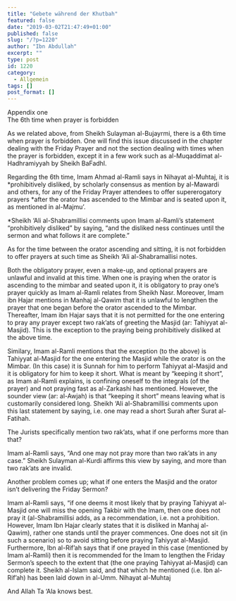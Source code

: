 ```yaml
---
title: "Gebete während der Khutbah"
featured: false
date: "2019-03-02T21:47:49+01:00"
published: false
slug: "/?p=1220"
author: "Ibn Abdullah"
excerpt: ""
type: post
id: 1220
category:
  - Allgemein
tags: []
post_format: []
---
```


Appendix one  
The 6th time when prayer is forbidden

As we related above, from Sheikh Sulayman al-Bujayrmi, there is a 6th time when prayer is forbidden. One will find this issue discussed in the chapter dealing with the Friday Prayer and not the section dealing with times when the prayer is forbidden, except it in a few work such as al-Muqaddimat al-Hadhramiyyah by Sheikh BaFadhl.

Regarding the 6th time, Imam Ahmad al-Ramli says in Nihayat al-Muhtaj, it is \*prohibitively disliked, by scholarly consensus as mention by al-Mawardi and others, for any of the Friday Prayer attendees to offer supererogatory prayers \*after the orator has ascended to the Mimbar and is seated upon it, as mentioned in al-Majmu’.

\*Sheikh ‘Ali al-Shabramillisi comments upon Imam al-Ramli’s statement “prohibitively disliked” by saying, “and the disliked ness continues until the sermon and what follows it are complete.”

As for the time between the orator ascending and sitting, it is not forbidden to offer prayers at such time as Sheikh ‘Ali al-Shabramallisi notes.

Both the obligatory prayer, even a make-up, and optional prayers are unlawful and invalid at this time. When one is praying when the orator is ascending to the mimbar and seated upon it, it is obligatory to pray one’s prayer quickly as Imam al-Ramli relates from Sheikh Nasr. Moreover, Imam ibn Hajar mentions in Manhaj al-Qawim that it is unlawful to lengthen the prayer that one began before the orator ascended to the Mimbar. Thereafter, Imam ibn Hajar says that it is not permitted for the one entering to pray any prayer except two rak’ats of greeting the Masjid (ar: Tahiyyat al-Masjid). This is the exception to the praying being prohibitively disliked at the above time.

Similary, Imam al-Ramli mentions that the exception (to the above) is Tahiyyat al-Masjid for the one entering the Masjid while the orator is on the Mimbar. (In this case) it is Sunnah for him to perform Tahiyyat al-Masjid and it is obligatory for him to keep it short. What is meant by “keeping it short”, as Imam al-Ramli explains, is confining oneself to the integrals (of the prayer) and not praying fast as al-Zarkashi has mentioned. However, the sounder view (ar: al-Awjah) is that “keeping it short” means leaving what is customarily considered long. Sheikh ‘Ali al-Shabramillisi comments upon this last statement by saying, i.e. one may read a short Surah after Surat al-Fatihah.

The Jurists specifically mention two rak’ats, what if one performs more than that?

Imam al-Ramli says, “And one may not pray more than two rak’ats in any case.” Sheikh Sulayman al-Kurdi affirms this view by saying, and more than two rak’ats are invalid.

Another problem comes up; what if one enters the Masjid and the orator isn’t delivering the Friday Sermon?

Imam al-Ramli says, “if one deems it most likely that by praying Tahiyyat al-Masjid one will miss the opening Takbir with the Imam, then one does not pray it (al-Shabramillisi adds, as a recommendation, i.e. not a prohibition. However, Imam Ibn Hajar clearly states that it is disliked in Manhaj al-Qawim), rather one stands until the prayer commences. One does not sit (in such a scenario) so to avoid sitting before praying Tahiyyat al-Masjid. Furthermore, Ibn al-Rif’ah says that if one prayed in this case (mentioned by Imam al-Ramli) then it is recommended for the Imam to lengthen the Friday Sermon’s speech to the extent that (the one praying Tahiyyat al-Masjid) can complete it. Sheikh al-Islam said, and that which he mentioned (i.e. Ibn al-Rif’ah) has been laid down in al-Umm. Nihayat al-Muhtaj

And Allah Ta ‘Ala knows best.
